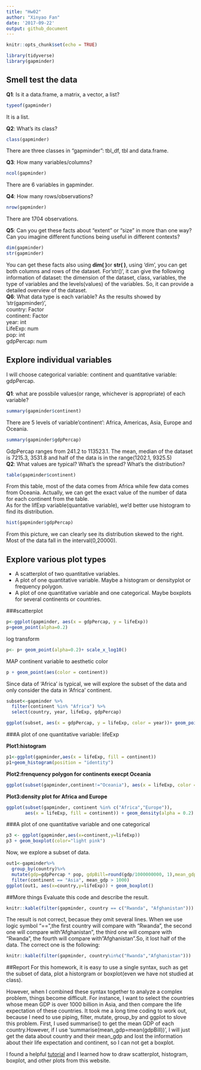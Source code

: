```yaml
---
title: "Hw02"
author: "Xinyao Fan"
date: '2017-09-22'
output: github_document
---
```


```r
knitr::opts_chunk$set(echo = TRUE)
```
```r
library(tidyverse)
library(gapminder)
```
## Smell test the data
**Q1**: Is it a data.frame, a matrix, a vector, a list?
```r
typeof(gapminder)
```
It is a list.\

**Q2**: What's its class?
```r
class(gapminder)
```
There are three classes in "gapminder": tbl_df, tbl and data.frame.\

**Q3**: How many variables/columns?
```r
ncol(gapminder)
```
There are 6 variables in gapminder.\

**Q4**: How many rows/observations?
```r
nrow(gapminder)
```
There are 1704 observations.\

**Q5**: Can you get these facts about “extent” or “size” in more than one way? Can you imagine different functions being useful in different contexts?
```r
dim(gapminder)
str(gapminder)
```
You can get these facts also using **dim( )**or **str( )**, using 'dim', you can get both columns and rows of the dataset.\ For'str()', it can give the following information of dataset: the dimension of the dataset, class, variables, the type of variables and the levels(values) of the variables. So, it can provide a detailed overview of the dataset.\
**Q6**: What data type is each variable?
As the results showed by 'str(gapminder)', \
country: Factor\
continent: Factor\
year: int\
LifeExp: num\
pop: int\
gdpPercap: num

## Explore individual variables
I will choose categorical variable: continent and quantitative variable: gdpPercap.\
\
**Q1**: what are possbile values(or range, whichever is appropriate) of each variable?
```r
summary(gapminder$continent)
```
There are 5 levels of variable'continent': Africa, Americas, Asia, Europe and Oceania.\
```r
summary(gapminder$gdpPercap)
```
GdpPercap ranges from 241.2 to 113523.1. The mean, median of the dataset is 7215.3, 3531.8 and half of the data is in the range(1202.1, 9325.5)\
**Q2**: What values are typical? What’s the spread? What’s the distribution? 
```r
table(gapminder$continent)
```
From this table, most of the data comes from Africa while few data comes from Oceania. Actually, we can get the exact value of the number of data for each continent from the table.\
As for the lifExp variable(quantative variable), we'd better use histogram to find its distribution.
```r
hist(gapminder$gdpPercap)
```

From this picture, we can clearly see its distribution skewed to the right. Most of the data fall in the interval(0,20000).

## Explore various plot types
- A scatterplot of two quantitative variables.
- A plot of one quantitative variable. Maybe a histogram or densityplot or frequency polygon.
- A plot of one quantitative variable and one categorical. Maybe boxplots for several continents or countries.

###scatterplot
```r
p<-ggplot(gapminder, aes(x = gdpPercap, y = lifeExp)) 
p+geom_point(alpha=0.2)
```

log transform
```r
p<- p+ geom_point(alpha=0.2)+ scale_x_log10()
```

MAP continent variable to aesthetic color
```r
p + geom_point(aes(color = continent))
```

Since data of 'Africa' is typical, we will explore the subset of the data and only consider the data in 'Africa' continent.

```r
subset<-gapminder %>%
  filter(continent %in% "Africa") %>%
  select(country, year, lifeExp, gdpPercap)
```
```r
ggplot(subset, aes(x = gdpPercap, y = lifeExp, color = year))+ geom_point(alpha=0.2)+scale_x_log10()+geom_smooth()
```

###A plot of one quantitative variable: lifeExp

**Plot1:histogram**
```r
p1<-ggplot(gapminder,aes(x = lifeExp, fill = continent))
p1+geom_histogram(position = "identity")
```

**Plot2:frenquency polygon for continents execpt Oceania**
```r
ggplot(subset(gapminder,continent!="Oceania"), aes(x = lifeExp, color = continent)) +geom_freqpoly()
```

**Plot3:density plot for Africa and Europe**
```r
ggplot(subset(gapminder, continent %in% c("Africa","Europe")),
       aes(x = lifeExp, fill = continent)) + geom_density(alpha = 0.2)
```

###A plot of one quantitative variable and one categorical
```r
p3 <- ggplot(gapminder,aes(x=continent,y=lifeExp))
p3 + geom_boxplot(color="light pink")
```

Now, we explore a subset of data.
```r
out1<-gapminder%>%
  group_by(country)%>%
  mutate(gdp=gdpPercap * pop, gdpBill=round(gdp/1000000000, 1),mean_gdp=mean(gdpBill))%>%
  filter(continent == "Asia", mean_gdp > 1000)
ggplot(out1, aes(x=country,y=lifeExp)) + geom_boxplot()
```

##More things
Evaluate this code and describe the result.
```r
knitr::kable(filter(gapminder, country == c("Rwanda", "Afghanistan")))
```

The result is not correct, becasue they omit several lines. When we use logic symbol "==",the first country will compare with "Rwanda", the second one will compare with"Afghanistan", the third one will compare with "Rwanda", the fourth will compare with"Afghanistan".So, it lost half of the data. The correct one is the following:
```r
knitr::kable(filter(gapminder, country%in%c("Rwanda","Afghanistan")))
```

##Report
For this homework, it is easy to use a single syntax, such as get the subset of data, plot a historgram or boxplot(even we have not studied at class).\
 
However, when I combined these syntax together to analyze a complex problem, things become difficult. For instance, I want to select the countries whose mean GDP is over 1000 billion in Asia, and then compare the life expectation of these countries. It took me a long time coding to work out, because I need to use piping, filter, mutate, group_by and ggplot to slove this problem. First, I used summarise() to get the mean GDP of each country.However, if I use 'summarise(mean_gdp=mean(gdpBill))', I will just get the data about country and their mean_gdp and lost the information about their life expectation and continent, so I can not get a boxplot.\

I found a helpful [tutorial](https://github.com/jennybc/ggplot2-tutorial/blob/master/README.md) and I learned how to draw scatterplot, histogram, boxplot, and other plots from this website.
